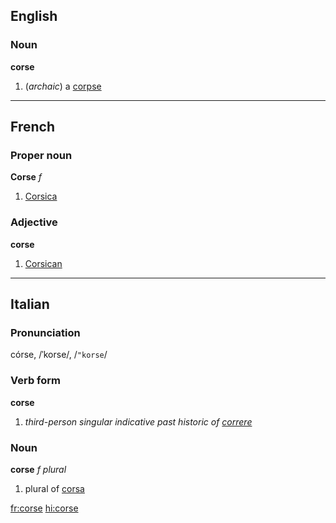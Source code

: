 == English ==
=== Noun ===
'''corse'''
# (''archaic'') a [[corpse]]

----

==French==
===Proper noun===
'''Corse''' ''f''

# [[Corsica]]

===Adjective===
'''corse'''
# [[Corsican]]

----

==Italian==
===Pronunciation===
córse, /ˈkorse/, /<tt>"korse</tt>/
===Verb form===
'''corse'''

# ''third-person singular indicative past historic of [[correre]]''

===Noun===
'''corse''' ''f plural''

# plural of [[corsa]]

[[fr:corse]]
[[hi:corse]]